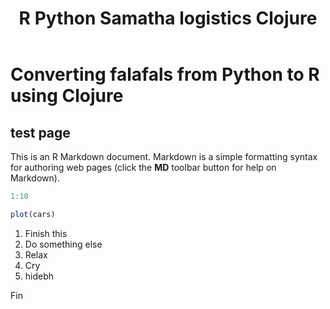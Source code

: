 % R Python Samatha logistics Clojure

Converting falafals from Python to R using Clojure
==================================================

test page
---------

This is an R Markdown document. Markdown is a simple formatting syntax for authoring web pages (click the **MD** toolbar button for help on Markdown).

```r
1:10
```

```r
plot(cars)
```

1. Finish this
2. Do something else
3. Relax
4. Cry
5. hidebh



Fin